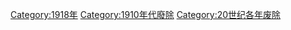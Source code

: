 {{discat|191|8|1909|1920}}
{{Commonscat|1918 disestablishments}}

[[Category:1918年|Category:1918年]]
[[Category:1910年代廢除|Category:1910年代廢除]]
[[Category:20世纪各年废除|Category:20世纪各年废除]]